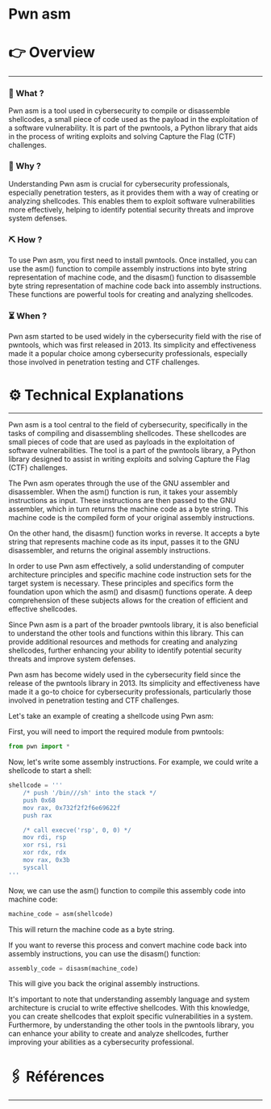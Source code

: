 # Pwn asm


# 👉 Overview

---

### 👀 What ?

Pwn asm is a tool used in cybersecurity to compile or disassemble shellcodes, a small piece of code used as the payload in the exploitation of a software vulnerability. It is part of the pwntools, a Python library that aids in the process of writing exploits and solving Capture the Flag (CTF) challenges.


### 🧐 Why ?

Understanding Pwn asm is crucial for cybersecurity professionals, especially penetration testers, as it provides them with a way of creating or analyzing shellcodes. This enables them to exploit software vulnerabilities more effectively, helping to identify potential security threats and improve system defenses.


### ⛏️ How ?

To use Pwn asm, you first need to install pwntools. Once installed, you can use the asm() function to compile assembly instructions into byte string representation of machine code, and the disasm() function to disassemble byte string representation of machine code back into assembly instructions. These functions are powerful tools for creating and analyzing shellcodes.


### ⏳ When ?

Pwn asm started to be used widely in the cybersecurity field with the rise of pwntools, which was first released in 2013. Its simplicity and effectiveness made it a popular choice among cybersecurity professionals, especially those involved in penetration testing and CTF challenges.


# ⚙️ Technical Explanations

---

Pwn asm is a tool central to the field of cybersecurity, specifically in the tasks of compiling and disassembling shellcodes. These shellcodes are small pieces of code that are used as payloads in the exploitation of software vulnerabilities. The tool is a part of the pwntools library, a Python library designed to assist in writing exploits and solving Capture the Flag (CTF) challenges.

The Pwn asm operates through the use of the GNU assembler and disassembler. When the asm() function is run, it takes your assembly instructions as input. These instructions are then passed to the GNU assembler, which in turn returns the machine code as a byte string. This machine code is the compiled form of your original assembly instructions.

On the other hand, the disasm() function works in reverse. It accepts a byte string that represents machine code as its input, passes it to the GNU disassembler, and returns the original assembly instructions.

In order to use Pwn asm effectively, a solid understanding of computer architecture principles and specific machine code instruction sets for the target system is necessary. These principles and specifics form the foundation upon which the asm() and disasm() functions operate. A deep comprehension of these subjects allows for the creation of efficient and effective shellcodes.

Since Pwn asm is a part of the broader pwntools library, it is also beneficial to understand the other tools and functions within this library. This can provide additional resources and methods for creating and analyzing shellcodes, further enhancing your ability to identify potential security threats and improve system defenses.

Pwn asm has become widely used in the cybersecurity field since the release of the pwntools library in 2013. Its simplicity and effectiveness have made it a go-to choice for cybersecurity professionals, particularly those involved in penetration testing and CTF challenges.

Let's take an example of creating a shellcode using Pwn asm:

First, you will need to import the required module from pwntools:

```python
from pwn import *

```

Now, let's write some assembly instructions. For example, we could write a shellcode to start a shell:

```python
shellcode = '''
    /* push '/bin///sh' into the stack */
    push 0x68
    mov rax, 0x732f2f2f6e69622f
    push rax

    /* call execve('rsp', 0, 0) */
    mov rdi, rsp
    xor rsi, rsi
    xor rdx, rdx
    mov rax, 0x3b
    syscall
'''

```

Now, we can use the asm() function to compile this assembly code into machine code:

```python
machine_code = asm(shellcode)

```

This will return the machine code as a byte string.

If you want to reverse this process and convert machine code back into assembly instructions, you can use the disasm() function:

```python
assembly_code = disasm(machine_code)

```

This will give you back the original assembly instructions.

It's important to note that understanding assembly language and system architecture is crucial to write effective shellcodes. With this knowledge, you can create shellcodes that exploit specific vulnerabilities in a system. Furthermore, by understanding the other tools in the pwntools library, you can enhance your ability to create and analyze shellcodes, further improving your abilities as a cybersecurity professional.

# 🖇️ Références

---